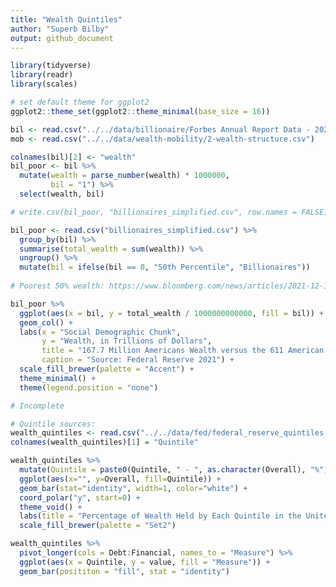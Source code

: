 ```yaml
---
title: "Wealth Quintiles"
author: "Superb Bilby"
output: github_document
---
```


```r
library(tidyverse)
library(readr)
library(scales)

# set default theme for ggplot2
ggplot2::theme_set(ggplot2::theme_minimal(base_size = 16))
```


```r
bil <- read.csv("../../data/billionaire/Forbes Annual Report Data - 2020.csv", skip = 1) %>% drop_na()
mob <- read.csv("../../data/wealth-mobility/2-wealth-structure.csv")
```

```r
colnames(bil)[2] <- "wealth"
bil_poor <- bil %>% 
  mutate(wealth = parse_number(wealth) * 1000000,
         bil = "1") %>%
  select(wealth, bil)

# write.csv(bil_poor, "billionaires_simplified.csv", row.names = FALSE)

bil_poor <- read.csv("billionaires_simplified.csv") %>%
  group_by(bil) %>%
  summarise(total_wealth = sum(wealth)) %>%
  ungroup() %>%
  mutate(bil = ifelse(bil == 0, "50th Percentile", "Billionaires"))
  
# Poorest 50% wealth: https://www.bloomberg.com/news/articles/2021-12-17/wealth-share-rose-in-pandemic-for-poorest-50-and-top-1-of-u-s

bil_poor %>%
  ggplot(aes(x = bil, y = total_wealth / 1000000000000, fill = bil)) +
  geom_col() +
  labs(x = "Social Demographic Chunk", 
       y = "Wealth, in Trillions of Dollars",
       title = "167.7 Million Americans Wealth versus the 611 American Billionaires",
       caption = "Source: Federal Reserve 2021") +
  scale_fill_brewer(palette = "Accent") +
  theme_minimal() +
  theme(legend.position = "none")
```

```r


# Incomplete

# Quintile sources:
wealth_quintiles <- read.csv("../../data/fed/federal_reserve_quintiles.csv")
colnames(wealth_quintiles)[1] = "Quintile"

wealth_quintiles %>%
  mutate(Quintile = paste0(Quintile, " - ", as.character(Overall), "%")) %>%
  ggplot(aes(x="", y=Overall, fill=Quintile)) +
  geom_bar(stat="identity", width=1, color="white") +
  coord_polar("y", start=0) +
  theme_void() +
  labs(title = "Percentage of Wealth Held by Each Quintile in the United States") +
  scale_fill_brewer(palette = "Set2")

```
```r
wealth_quintiles %>%
  pivot_longer(cols = Debt:Financial, names_to = "Measure") %>%
  ggplot(aes(x = Quintile, y = value, fill = "Measure")) +
  geom_bar(posititon = "fill", stat = "identity")
```